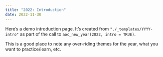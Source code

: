 ```yaml
---
title: "2022: Introduction"
date: 2022-11-30
---
```


Here's a demo introduction page. It's created from `"./_templates/YYYY-intro"` as part of the call to `aoc_new_year(2022, intro = TRUE)`. 

This is a good place to note any over-riding themes for the year, what you want to practice/learn, etc.
